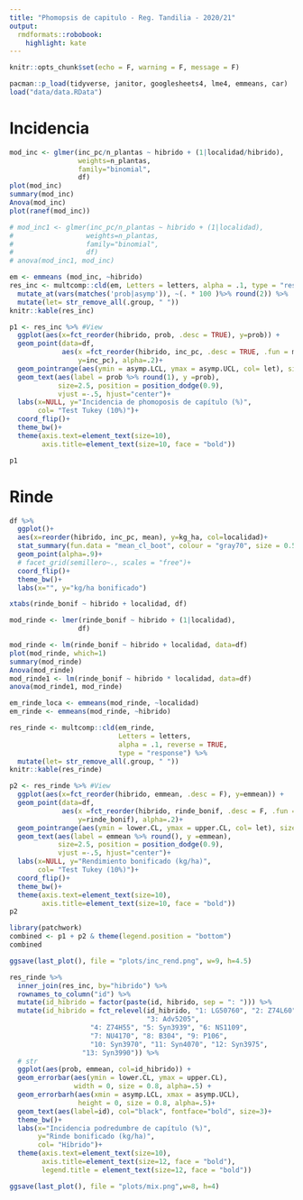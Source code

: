 ```yaml
---
title: "Phomopsis de capitulo - Reg. Tandilia - 2020/21"
output:
  rmdformats::robobook:
    highlight: kate
---
```


```r
knitr::opts_chunk$set(echo = F, warning = F, message = F)
```

```r
pacman::p_load(tidyverse, janitor, googlesheets4, lme4, emmeans, car)
load("data/data.RData")
```

# Incidencia

```r
mod_inc <- glmer(inc_pc/n_plantas ~ hibrido + (1|localidad/hibrido), 
                 weights=n_plantas, 
                 family="binomial", 
                 df)
plot(mod_inc)
summary(mod_inc)
Anova(mod_inc)
plot(ranef(mod_inc))

# mod_inc1 <- glmer(inc_pc/n_plantas ~ hibrido + (1|localidad), 
#                  weights=n_plantas, 
#                  family="binomial", 
#                  df) 
# anova(mod_inc1, mod_inc)
```


```r
em <- emmeans (mod_inc, ~hibrido)
res_inc <- multcomp::cld(em, Letters = letters, alpha = .1, type = "response") %>% 
  mutate_at(vars(matches('prob|asymp')), ~(. * 100 )%>% round(2)) %>% 
  mutate(let= str_remove_all(.group, " "))
knitr::kable(res_inc)
```

```r
p1 <- res_inc %>% #View 
  ggplot(aes(x=fct_reorder(hibrido, prob, .desc = TRUE), y=prob)) + 
  geom_point(data=df, 
             aes(x =fct_reorder(hibrido, inc_pc, .desc = TRUE, .fun = mean),
                 y=inc_pc), alpha=.2)+
  geom_pointrange(aes(ymin = asymp.LCL, ymax = asymp.UCL, col= let), size=.3)+
  geom_text(aes(label = prob %>% round(1), y =prob),
            size=2.5, position = position_dodge(0.9), 
            vjust =-.5, hjust="center")+
  labs(x=NULL, y="Incidencia de phomoposis de capítulo (%)", 
       col= "Test Tukey (10%)")+
  coord_flip()+
  theme_bw()+
  theme(axis.text=element_text(size=10), 
        axis.title=element_text(size=10, face = "bold"))

p1
```

# Rinde 

```r
df %>% 
  ggplot()+
  aes(x=reorder(hibrido, inc_pc, mean), y=kg_ha, col=localidad)+
  stat_summary(fun.data = "mean_cl_boot", colour = "gray70", size = 0.5)+
  geom_point(alpha=.9)+
  # facet_grid(semillero~., scales = "free")+
  coord_flip()+
  theme_bw()+
  labs(x="", y="kg/ha bonificado")

xtabs(rinde_bonif ~ hibrido + localidad, df)
```


```r
mod_rinde <- lmer(rinde_bonif ~ hibrido + (1|localidad), 
                 df)

mod_rinde <- lm(rinde_bonif ~ hibrido + localidad, data=df)
plot(mod_rinde, which=1)
summary(mod_rinde)
Anova(mod_rinde)
mod_rinde1 <- lm(rinde_bonif ~ hibrido * localidad, data=df)
anova(mod_rinde1, mod_rinde)
```

```r
em_rinde_loca <- emmeans(mod_rinde, ~localidad)
em_rinde <- emmeans(mod_rinde, ~hibrido)

res_rinde <- multcomp::cld(em_rinde, 
                           Letters = letters, 
                           alpha = .1, reverse = TRUE, 
                           type = "response") %>% 
  mutate(let= str_remove_all(.group, " "))
knitr::kable(res_rinde)
```

```r
p2 <- res_rinde %>% #View 
  ggplot(aes(x=fct_reorder(hibrido, emmean, .desc = F), y=emmean)) + 
  geom_point(data=df, 
             aes(x =fct_reorder(hibrido, rinde_bonif, .desc = F, .fun = mean),
                 y=rinde_bonif), alpha=.2)+
  geom_pointrange(aes(ymin = lower.CL, ymax = upper.CL, col= let), size=.3)+
  geom_text(aes(label = emmean %>% round(), y =emmean),
            size=2.5, position = position_dodge(0.9), 
            vjust =-.5, hjust="center")+
  labs(x=NULL, y="Rendimiento bonificado (kg/ha)", 
       col= "Test Tukey (10%)")+
  coord_flip()+
  theme_bw()+
  theme(axis.text=element_text(size=10), 
        axis.title=element_text(size=10, face = "bold"))
p2
```

```r
library(patchwork)
combined <- p1 + p2 & theme(legend.position = "bottom")
combined

ggsave(last_plot(), file = "plots/inc_rend.png", w=9, h=4.5)
```


```r
res_rinde %>% 
  inner_join(res_inc, by="hibrido") %>% 
  rownames_to_column("id") %>%  
  mutate(id_hibrido = factor(paste(id, hibrido, sep = ": "))) %>% 
  mutate(id_hibrido = fct_relevel(id_hibrido, "1: LG50760", "2: Z74L60", 
                                  "3: Adv5205", 
                    "4: Z74H55", "5: Syn3939", "6: NS1109",
                    "7: NU4170", "8: B304", "9: P106", 
                    "10: Syn3970", "11: Syn4070", "12: Syn3975",
                  "13: Syn3990")) %>%  
  # str
  ggplot(aes(prob, emmean, col=id_hibrido)) +
  geom_errorbar(aes(ymin = lower.CL, ymax = upper.CL), 
                width = 0, size = 0.8, alpha=.5) +
  geom_errorbarh(aes(xmin = asymp.LCL, xmax = asymp.UCL),  
                 height = 0, size = 0.8, alpha=.5)+ 
  geom_text(aes(label=id), col="black", fontface="bold", size=3)+
  theme_bw()+
  labs(x="Incidencia podredumbre de capítulo (%)", 
       y="Rinde bonificado (kg/ha)", 
       col= "Híbrido")+
  theme(axis.text=element_text(size=10), 
        axis.title=element_text(size=12, face = "bold"), 
        legend.title = element_text(size=12, face = "bold"))

ggsave(last_plot(), file = "plots/mix.png",w=8, h=4)

```



